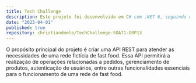 ```yaml
---
title: Tech Challenge
description: Este projeto foi desenvolvido em C# com .NET 6, seguindo os princípios da arquitetura hexagonal. É um trabalho em andamento que esté sendo realizado durante minha pós-graduação, com o objetivo de aplicar as melhores práticas de arquitetura de software.
date: "2023-04-01"
published: true
repository: christiandmelo/TechChallenge-SOAT1-GRP13
---
```




O propósito principal do projeto é criar uma API REST para atender as necessidades de uma rede fictícia de fast food. Essa API permitirá a realização de operações relacionadas a pedidos, gerenciamento de produtos, autenticação de usuários, entre outras funcionalidades essenciais para o funcionamento de uma rede de fast food.
